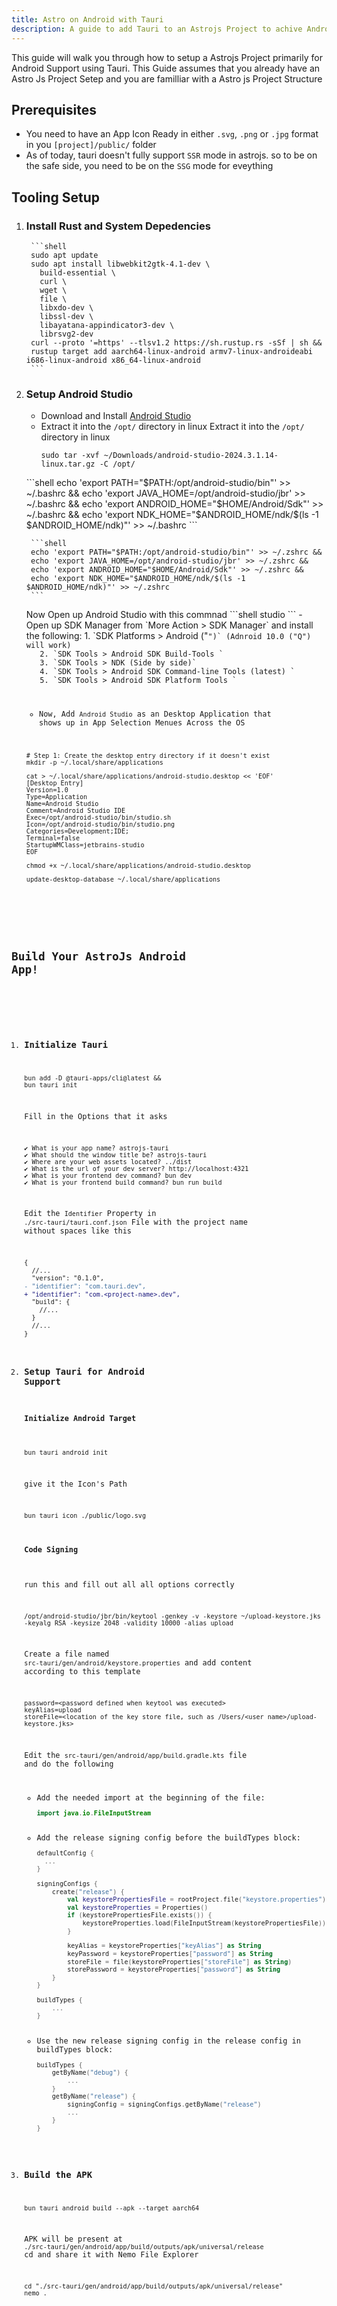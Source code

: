 ```yaml
---
title: Astro on Android with Tauri
description: A guide to add Tauri to an Astrojs Project to achive Android Support
---
```


This guide will walk you through how to setup a Astrojs Project primarily for Android Support using Tauri.
This Guide assumes that you already have an Astro Js Project Setep and you are familliar with a Astro js Project Structure

## Prerequisites
- You need to have an App Icon Ready in either `.svg`, `.png` or `.jpg` format in you `[project]/public/` folder
- As of today, tauri doesn't fully support `SSR` mode in astrojs. so to be on the safe side, you need to be on the `SSG` mode for eveything

## Tooling Setup
<Steps>

1. ### Install Rust and System Depedencies

    <Tabs>
      <TabItem label="Linux / Debian" >

        ```shell 
        sudo apt update
        sudo apt install libwebkit2gtk-4.1-dev \
          build-essential \
          curl \
          wget \
          file \
          libxdo-dev \
          libssl-dev \
          libayatana-appindicator3-dev \
          librsvg2-dev
        curl --proto '=https' --tlsv1.2 https://sh.rustup.rs -sSf | sh &&
        rustup target add aarch64-linux-android armv7-linux-androideabi i686-linux-android x86_64-linux-android
        ```
      </TabItem>
    </Tabs>

2. ### Setup Android Studio
    - Download and Install [Android Studio](https://developer.android.com/studio)
    - Extract it into the `/opt/` directory in linux
    Extract it into the `/opt/` directory in linux
      ```shell
      sudo tar -xvf ~/Downloads/android-studio-2024.3.1.14-linux.tar.gz -C /opt/
      ```
    <Tabs synckey="shell" >
      <TabItem label="Bash" >
        ```shell 
        echo 'export PATH="$PATH:/opt/android-studio/bin"' >> ~/.bashrc &&
        echo 'export JAVA_HOME=/opt/android-studio/jbr' >> ~/.bashrc &&
        echo 'export ANDROID_HOME="$HOME/Android/Sdk"' >> ~/.bashrc &&
        echo 'export NDK_HOME="$ANDROID_HOME/ndk/$(ls -1 $ANDROID_HOME/ndk)"' >> ~/.bashrc
        ```
      </TabItem>
      <TabItem label="ZSH" >

        ```shell 
        echo 'export PATH="$PATH:/opt/android-studio/bin"' >> ~/.zshrc &&
        echo 'export JAVA_HOME=/opt/android-studio/jbr' >> ~/.zshrc &&
        echo 'export ANDROID_HOME="$HOME/Android/Sdk"' >> ~/.zshrc &&
        echo 'export NDK_HOME="$ANDROID_HOME/ndk/$(ls -1 $ANDROID_HOME/ndk)"' >> ~/.zshrc
        ```
      </TabItem>
    </Tabs>
    Now Open up Android Studio with this commnad
    ```shell
    studio
    ```
    - Open up SDK Manager from `More Action > SDK Manager` and install the following:
      1. `SDK Platforms > Android <version> ("<Code>")` (Adnroid 10.0 ("Q") will work)
      2. `SDK Tools > Android SDK Build-Tools <version>`
      3. `SDK Tools > NDK (Side by side)`
      4. `SDK Tools > Android SDK Command-line Tools (latest) `
      5. `SDK Tools > Android SDK Platform Tools `
    
    - Now, Add `Android Studio` as an Desktop Application that shows up in App Selection Menues Across the OS 
    ```shell
    # Step 1: Create the desktop entry directory if it doesn't exist
    mkdir -p ~/.local/share/applications

    cat > ~/.local/share/applications/android-studio.desktop << 'EOF'
    [Desktop Entry]
    Version=1.0
    Type=Application
    Name=Android Studio
    Comment=Android Studio IDE
    Exec=/opt/android-studio/bin/studio.sh
    Icon=/opt/android-studio/bin/studio.png
    Categories=Development;IDE;
    Terminal=false
    StartupWMClass=jetbrains-studio
    EOF

    chmod +x ~/.local/share/applications/android-studio.desktop

    update-desktop-database ~/.local/share/applications
    ```

</Steps>

## Build Your AstroJs Android App!

<Steps>

1. ### Initialize Tauri
    ```shell
    bun add -D @tauri-apps/cli@latest &&
    bun tauri init
    ```
    Fill in the Options that it asks
    ```shell frame="none"
    ✔ What is your app name? astrojs-tauri
    ✔ What should the window title be? astrojs-tauri
    ✔ Where are your web assets located? ../dist
    ✔ What is the url of your dev server? http://localhost:4321
    ✔ What is your frontend dev command? bun dev
    ✔ What is your frontend build command? bun run build
    ```
    Edit the `Identifier` Property in `./src-tauri/tauri.conf.json` File with the project name without spaces like this
    ```diff lang="json" "<project-name>"
    {
      //...
      "version": "0.1.0",
    - "identifier": "com.tauri.dev",
    + "identifier": "com.<project-name>.dev",
      "build": {
        //...
      }
      //...
    }
    ```

2. ### Setup Tauri for Android Support
    #### Initialize Android Target
    ```shell
    bun tauri android init
    ```
    give it the Icon's Path
    ```shell "./public/logo.svg"
    bun tauri icon ./public/logo.svg
    ```
    #### Code Signing
    run this and fill out all all options correctly
    ```shell
    /opt/android-studio/jbr/bin/keytool -genkey -v -keystore ~/upload-keystore.jks -keyalg RSA -keysize 2048 -validity 10000 -alias upload
    ```
    Create a file named `src-tauri/gen/android/keystore.properties` and add content according to this template
    ```
    password=<password defined when keytool was executed>
    keyAlias=upload
    storeFile=<location of the key store file, such as /Users/<user name>/upload-keystore.jks>
    ```
    Edit the `src-tauri/gen/android/app/build.gradle.kts` file and do the following
    - Add the needed import at the beginning of the file:
      ```kts
      import java.io.FileInputStream    
      ```
    - Add the release signing config before the buildTypes block:
      ```kts {5-18}
      defaultConfig {
        ...
      }

      signingConfigs {
          create("release") {
              val keystorePropertiesFile = rootProject.file("keystore.properties")
              val keystoreProperties = Properties()
              if (keystorePropertiesFile.exists()) {
                  keystoreProperties.load(FileInputStream(keystorePropertiesFile))
              }

              keyAlias = keystoreProperties["keyAlias"] as String
              keyPassword = keystoreProperties["password"] as String
              storeFile = file(keystoreProperties["storeFile"] as String)
              storePassword = keystoreProperties["password"] as String
          }
      }

      buildTypes {
          ...
      }
      ```
    - Use the new release signing config in the release config in buildTypes block:
      ```kts {6}
      buildTypes {
          getByName("debug") {
              ...
          }
          getByName("release") {
              signingConfig = signingConfigs.getByName("release")
              ...
          }
      }
      ```

3. ### Build the APK
    ```shell
    bun tauri android build --apk --target aarch64 
    ```
    APK will be present at `./src-tauri/gen/android/app/build/outputs/apk/universal/release`
    cd and share it with Nemo File Explorer
    ```shell
    cd "./src-tauri/gen/android/app/build/outputs/apk/universal/release"
    nemo .
    ```
</Steps>

